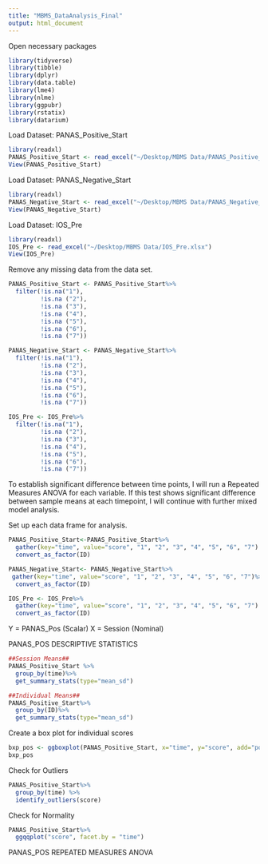 ```yaml
---
title: "MBMS_DataAnalysis_Final"
output: html_document
---
```

Open necessary packages
```r
library(tidyverse)
library(tibble)
library(dplyr)
library(data.table)
library(lme4)
library(nlme)
library(ggpubr)
library(rstatix)
library(datarium)

```

Load Dataset: PANAS_Positive_Start
```r
library(readxl)
PANAS_Positive_Start <- read_excel("~/Desktop/MBMS Data/PANAS_Positive_Start.xlsx")
View(PANAS_Positive_Start)
```
Load Dataset: PANAS_Negative_Start
```r
library(readxl)
PANAS_Negative_Start <- read_excel("~/Desktop/MBMS Data/PANAS_Negative_Start.xlsx")
View(PANAS_Negative_Start)
```
Load Dataset: IOS_Pre
```r
library(readxl)
IOS_Pre <- read_excel("~/Desktop/MBMS Data/IOS_Pre.xlsx")
View(IOS_Pre)
```

Remove any missing data from the data set. 
```r
PANAS_Positive_Start <- PANAS_Positive_Start%>%
  filter(!is.na("1"),
         !is.na ("2"), 
         !is.na ("3"),
         !is.na ("4"), 
         !is.na ("5"),
         !is.na ("6"), 
         !is.na ("7"))

PANAS_Negative_Start <- PANAS_Negative_Start%>%
  filter(!is.na("1"),
         !is.na ("2"), 
         !is.na ("3"),
         !is.na ("4"), 
         !is.na ("5"),
         !is.na ("6"), 
         !is.na ("7"))

IOS_Pre <- IOS_Pre%>%
  filter(!is.na("1"),
         !is.na ("2"), 
         !is.na ("3"),
         !is.na ("4"), 
         !is.na ("5"),
         !is.na ("6"), 
         !is.na ("7"))
```

To establish significant difference between time points, I will run a Repeated Measures ANOVA for each variable. If this test shows significant difference between sample means at each timepoint, I will continue with further mixed model analysis. 

Set up each data frame for analysis.
```r
PANAS_Positive_Start<-PANAS_Positive_Start%>%
  gather(key="time", value="score", "1", "2", "3", "4", "5", "6", "7") %>%
  convert_as_factor(ID)

PANAS_Negative_Start<- PANAS_Negative_Start%>%
 gather(key="time", value="score", "1", "2", "3", "4", "5", "6", "7")%>%
  convert_as_factor(ID)

IOS_Pre <- IOS_Pre%>%
  gather(key="time", value="score", "1", "2", "3", "4", "5", "6", "7") %>%
  convert_as_factor(ID)

```

Y = PANAS_Pos (Scalar)
X = Session (Nominal)

PANAS_POS DESCRIPTIVE STATISTICS
```r
##Session Means##
PANAS_Positive_Start %>%
  group_by(time)%>%
  get_summary_stats(type="mean_sd")

```
```r
##Individual Means##
PANAS_Positive_Start%>%
  group_by(ID)%>%
  get_summary_stats(type="mean_sd")
```
Create a box plot for individual scores
```r
bxp_pos <- ggboxplot(PANAS_Positive_Start, x="time", y="score", add="point") 
bxp_pos
```
Check for Outliers 
```r
PANAS_Positive_Start%>%
  group_by(time) %>%
  identify_outliers(score)
```

Check for Normality
```r
PANAS_Positive_Start%>%
  ggqqplot("score", facet.by = "time")
```
PANAS_POS REPEATED MEASURES ANOVA
```r

```


